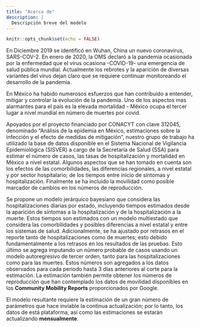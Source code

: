 ```yaml
---
title: "Acerca de"
description: |
  Descripción breve del modelo
---
```


```r
knitr::opts_chunk$set(echo = FALSE)
```

En Diciembre 2019 se identificó en Wuhan, China un nuevo coronavirus, SARS-COV-2. En enero de 2020, la OMS declaró a la pandemia ocasionada por la enfermedad que el virus ocasiona -COVID-19- una emergencia de salud pública mundial. Actualmente los rebrotes y  la aparición de diversas variantes del virus dejan claro que se requiere continuar monitoreando el desarrollo de la pandemia. 

En México ha habido numerosos esfuerzos que han contribuido a entender, mitigar y controlar la evolución de la pandemia. Uno de los aspectos mas alarmantes para el país es la elevada mortalidad - México ocupa el tercer lugar a nivel mundial en número de muertes por covid.

Apoyados por el proyecto financiado por CONACYT con clave 312045, denominado "Análisis de la epidemia en México, estimaciones sobre la infección y el efecto de medidas de mitigación”, nuestro grupo de trabajo ha utilizado la base de datos disponible en el Sistema Nacional de Vigilancia Epidemiológica (SISVER) a cargo de la Secretaría de Salud (SSA) para estimar el número de casos, las tasas de hospitalización y mortalidad en México a nivel estatal. Algunos aspectos que se han tomado en cuenta son los efectos de las comorbilidades, las diferencias regionales, a nivel estatal y por sector hospitalario; de los tiempos entre inicio de síntomas y hospitalización. Finalmente se ha incluido la movilidad como posible marcador de cambios en los números de reproducción. 

Se propone un modelo jerárquico bayesiano que considera las hospitalizaciones diarias por estado, incluyendo tiempos estimados desde la aparición de síntomas a la hospitalización y de la hospitalización a la muerte. Estos tiempos son estimados con un modelo multiestado que considera las comorbilidades y posibles diferencias a nivel estatal y entre los sistemas de salud. Adicionalmente, se ha ajustado por retrasos en el reporte tanto de hospitalizaciones como de muertes; esto debido fundamentalmente a los retrasos en los resultados de las pruebas. Esto último se agrega imputando un número probable de casos usando un modelo autoregresivo de tercer orden, tanto para las hospitalizaciones como para las muertes. Estos números son agregados a los datos observados para cada periodo hasta 3 días anteriores al corte para la estimación.  La estimación también permite obtener los números de reproducción que han contemplado los datos de movilidad disponibles en los __Community Mobility Reports__ proporcionados por Google.

El modelo resultante requiere la estimación de un gran número de parámetros que hace inviable la continua actualización; por lo tanto, los datos de está plataforma, así como las estimaciones se estarán actualizando __mensualmente__.
